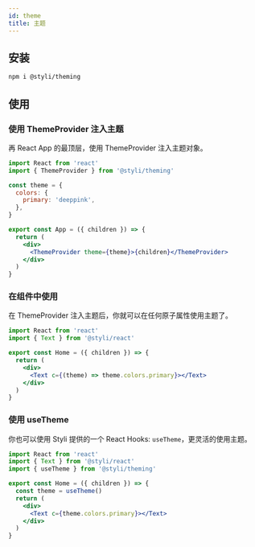 ```yaml
---
id: theme
title: 主题
---
```


## 安装

```bash
npm i @styli/theming
```

## 使用

### 使用 ThemeProvider 注入主题

再 React App 的最顶层，使用 ThemeProvider 注入主题对象。

```jsx title="App.tsx"
import React from 'react'
import { ThemeProvider } from '@styli/theming'

const theme = {
  colors: {
    primary: 'deeppink',
  },
}

export const App = ({ children }) => {
  return (
    <div>
      <ThemeProvider theme={theme}>{children}</ThemeProvider>
    </div>
  )
}
```

### 在组件中使用

在 ThemeProvider 注入主题后，你就可以在任何原子属性使用主题了。

```jsx title="pages/Home.tsx"
import React from 'react'
import { Text } from '@styli/react'

export const Home = ({ children }) => {
  return (
    <div>
      <Text c={(theme) => theme.colors.primary}></Text>
    </div>
  )
}
```

### 使用 useTheme

你也可以使用 Styli 提供的一个 React Hooks: `useTheme`，更灵活的使用主题。

```jsx title="pages/Home.tsx"
import React from 'react'
import { Text } from '@styli/react'
import { useTheme } from '@styli/theming'

export const Home = ({ children }) => {
  const theme = useTheme()
  return (
    <div>
      <Text c={theme.colors.primary}></Text>
    </div>
  )
}
```
